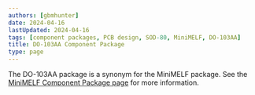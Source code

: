 ```yaml
---
authors: [gbmhunter]
date: 2024-04-16
lastUpdated: 2024-04-16
tags: [component packages, PCB design, SOD-80, MiniMELF, DO-103AA]
title: DO-103AA Component Package
type: page
---
```


The DO-103AA package is a synonym for the MiniMELF package. See the [MiniMELF Component Package page](/pcb-design/component-packages/minimelf-component-package/) for more information.

